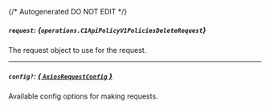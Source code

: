 {/* Autogenerated DO NOT EDIT  */}

##### `request`: *{`operations.C1ApiPolicyV1PoliciesDeleteRequest`}*
The request object to use for the request.
<Collapsible>
    <C1ApiPolicyV1PoliciesDeleteRequest/>
</Collapsible>

---
##### `config?`: [*{ `AxiosRequestConfig` }*](https://axios-http.com/docs/req_config)
Available config options for making requests.


